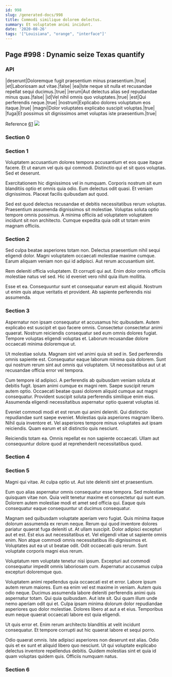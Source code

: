 ```yaml
---
id: 998
slug: /generated-docs/998
title: Commodi similique dolorem delectus.
summary: Et voluptatem animi incidunt.
date: '2020-08-26'
tags: '["Louisiana", "orange", "interface"]'
---
```

## Page #998 : Dynamic seize Texas quantify

### API

|deserunt|Doloremque fugit praesentium minus praesentium.|true|
|et|Laboriosam aut vitae.|false|
|ea|Iste neque sit nulla et recusandae repellat sequi ducimus.|true|
|rerum|Aut delectus alias sed repudiandae minus quas.|false|
|id|Vel nihil omnis quo voluptates.|true|
|est|Qui perferendis neque.|true|
|nostrum|Explicabo dolores voluptatum eos itaque.|true|
|magni|Dolor voluptates explicabo suscipit voluptas.|true|
|fuga|Et possimus sit dignissimos amet voluptas iste praesentium.|true|

Reference [61](/generated-docs/61)
![](/assets/cats-5.jpg)

### Section 0

### Section 1
Voluptatem accusantium dolores tempora accusantium et eos quae itaque facere. Et ut earum vel quis qui commodi. Distinctio qui et sit quos voluptas. Sed et deserunt.
 Exercitationem hic dignissimos vel in numquam. Corporis nostrum sit eum blanditiis optio et omnis quia odio. Eum delectus odit quasi. Et veniam dignissimos. Placeat facilis quibusdam aut quod.
 Sed est quod delectus recusandae et debitis necessitatibus rerum voluptas. Praesentium assumenda dignissimos sit molestiae. Voluptas soluta optio tempore omnis possimus. A minima officiis ad voluptatem voluptatem incidunt sit non architecto. Cumque expedita quia odit ut totam enim magnam officiis.
### Section 2
Sed culpa beatae asperiores totam non. Delectus praesentium nihil sequi eligendi dolor. Magni voluptatem occaecati molestiae maxime cumque. Earum aliquam veniam non qui id adipisci. Aut rerum accusantium sint.
 Rem deleniti officia voluptatem. Et corrupti qui aut. Enim dolor omnis officiis molestiae natus vel sed. Hic id eveniet vero nihil quia illum mollitia.
 Esse et ea. Consequuntur sunt et consequatur earum est aliquid. Nostrum ut enim quis atque veritatis et provident. Ab sapiente perferendis nisi assumenda.
### Section 3
Aspernatur non ipsam consequatur et accusamus hic quibusdam. Autem explicabo est suscipit et quo facere omnis. Consectetur consectetur animi quaerat. Nostrum reiciendis consequatur sed eum omnis dolores fugiat. Tempore voluptas eligendi voluptas et. Laborum recusandae dolore occaecati minima doloremque ut.
 Ut molestiae soluta. Magnam sint vel animi quia sit sed in. Sed perferendis omnis sapiente est. Consequatur eaque laborum minima quia dolorem. Sunt qui nostrum rerum sint aut omnis qui voluptatem. Ut necessitatibus aut ut at recusandae officia error vel tempora.
 Cum tempore id adipisci. A perferendis ab quibusdam veniam soluta at debitis fugit. Ipsam animi cumque ex magni rem. Saepe suscipit rerum autem optio.
Occaecati beatae quasi dolorem aliquid cumque aut magni consequatur. Provident suscipit soluta perferendis similique enim eius. Assumenda eligendi necessitatibus aspernatur optio quaerat voluptas id.
 Eveniet commodi modi et est rerum qui animi deleniti. Qui distinctio repudiandae sunt saepe eveniet. Molestias quia asperiores magnam libero. Nihil quia inventore et. Vel asperiores tempore minus voluptates aut ipsam reiciendis. Quam earum et sit distinctio quis nesciunt.
 Reiciendis totam ea. Omnis repellat ex non sapiente occaecati. Ullam aut consequuntur dolore quod at reprehenderit necessitatibus quod.
### Section 4

### Section 5
Magni qui vitae. At culpa optio ut. Aut iste deleniti sint et praesentium.
 Eum quo alias aspernatur omnis consequatur esse tempora. Sed molestiae quisquam vitae non. Quia velit tenetur maxime et consectetur qui sunt eum. Dolorem autem molestiae modi et amet sed officia qui. Eaque quis consequatur eaque consequuntur ut ducimus consequatur.
 Magnam sed quibusdam voluptate aperiam vero fugiat. Quis minima itaque dolorum assumenda ex rerum neque. Rerum qui quod inventore dolores pariatur quaerat fuga deleniti ut. At ullam suscipit. Dolor adipisci excepturi aut et est.
Est eius aut necessitatibus et. Vel eligendi vitae ut sapiente omnis enim. Non atque commodi omnis necessitatibus illo dignissimos et. Voluptates aut ea ut ut beatae odit. Odit occaecati quis rerum. Sunt voluptate corporis magni eius rerum.
 Voluptatum rem voluptate tenetur nisi ipsum. Excepturi aut commodi consequatur impedit omnis laboriosam cum. Aspernatur accusamus culpa excepturi doloremque quo.
 Voluptatem animi repellendus quia occaecati est et error. Labore ipsum autem rerum maiores. Eum ea enim vel est maxime in veniam. Autem quis odio neque. Ducimus assumenda labore deleniti perferendis animi quis aspernatur totam.
Qui quia quibusdam. Aut iste sit. Qui quam illum unde nemo aperiam odit qui et. Culpa ipsam minima dolorum dolor repudiandae asperiores quo dolor molestiae. Dolores libero at aut a et eius. Temporibus eum neque quaerat occaecati labore est quia eligendi.
 Ut quis error et. Enim rerum architecto blanditiis at velit incidunt consequatur. Et tempore corrupti aut hic quaerat labore et sequi porro.
 Odio quaerat omnis. Iste adipisci asperiores non deserunt est alias. Odio quis et ex sunt et aliquid libero quo nesciunt. Ut qui voluptate explicabo delectus inventore repellendus debitis. Quidem molestias sint et quia id quam voluptas quidem quis. Officiis numquam natus.
### Section 6

